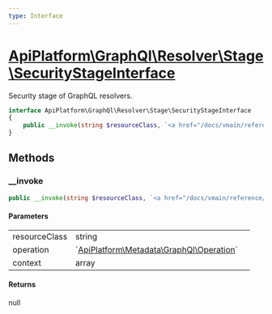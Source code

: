 ```yaml
---
type: Interface
---
```


# [ApiPlatform\GraphQl\Resolver\Stage\SecurityStageInterface](/docs/vmain/reference/GraphQl/Resolver/Stage/SecurityStageInterface)

Security stage of GraphQL resolvers.


```php
interface ApiPlatform\GraphQl\Resolver\Stage\SecurityStageInterface
{
    public __invoke(string $resourceClass, `<a href="/docs/vmain/reference/Metadata/GraphQl/Operation">ApiPlatform\Metadata\GraphQl\Operation</a>` $operation, array $context): null
}
```
## Methods

### __invoke



```php
public __invoke(string $resourceClass, `<a href="/docs/vmain/reference/Metadata/GraphQl/Operation">ApiPlatform\Metadata\GraphQl\Operation</a>` $operation, array $context): null
```

#### Parameters

<table><tbody>
<tr><td>resourceClass</td><td>string</td><td></td></tr><tr><td>operation</td><td>`<a href="/docs/vmain/reference/Metadata/GraphQl/Operation">ApiPlatform\Metadata\GraphQl\Operation</a>`</td><td></td></tr><tr><td>context</td><td>array</td><td></td></tr>
</tbody>
</table>

#### Returns

null
